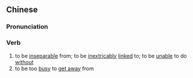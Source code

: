 {{also|离不开}}
==Chinese==
{{zh-forms|s=离不开}}

===Pronunciation===
{{zh-pron
|m=lí不kāi
|c=lei4 bat1 hoi1
|cat=v
}}

===Verb===
{{zh-verb}}

# to be [[inseparable]] from; to be [[inextricably]] [[linked]] to; to be [[unable]] to do [[without]]
# to be too [[busy]] to [[get away]] from